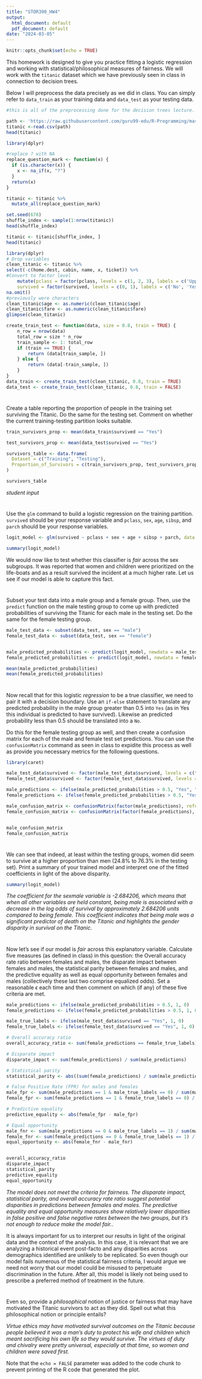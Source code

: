 ---
title: "STOR390_HW4"
output:
  html_document: default
  pdf_document: default
date: "2024-03-05"
---

```{r setup, include=FALSE}
knitr::opts_chunk$set(echo = TRUE)
```

This homework is designed to give you practice fitting a logistic regression and working with statistical/philosophical measures of fairness. We will work with the `titanic` dataset which we have previously seen in class in connection to decision trees.

Below I will preprocess the data precisely as we did in class. You can simply refer to `data_train` as your training data and `data_test` as your testing data.

```{r}

#this is all of the preprocessing done for the decision trees lecture.  

path <- 'https://raw.githubusercontent.com/guru99-edu/R-Programming/master/titanic_data.csv'
titanic <-read.csv(path)
head(titanic)

library(dplyr)

#replace ? with NA
replace_question_mark <- function(x) {
  if (is.character(x)) {
    x <- na_if(x, "?")
  }
  return(x)
}

titanic <- titanic %>%
  mutate_all(replace_question_mark)

set.seed(678)
shuffle_index <- sample(1:nrow(titanic))
head(shuffle_index)

titanic <- titanic[shuffle_index, ]
head(titanic)

library(dplyr)
# Drop variables
clean_titanic <- titanic %>%
select(-c(home.dest, cabin, name, x, ticket)) %>% 
#Convert to factor level
    mutate(pclass = factor(pclass, levels = c(1, 2, 3), labels = c('Upper', 'Middle', 'Lower')),
    survived = factor(survived, levels = c(0, 1), labels = c('No', 'Yes'))) %>%
na.omit()
#previously were characters
clean_titanic$age <- as.numeric(clean_titanic$age)
clean_titanic$fare <- as.numeric(clean_titanic$fare)
glimpse(clean_titanic)

create_train_test <- function(data, size = 0.8, train = TRUE) {
    n_row = nrow(data)
    total_row = size * n_row
    train_sample <- 1: total_row
    if (train == TRUE) {
        return (data[train_sample, ])
    } else {
        return (data[-train_sample, ])
    }
}
data_train <- create_train_test(clean_titanic, 0.8, train = TRUE)
data_test <- create_train_test(clean_titanic, 0.8, train = FALSE)

```

# 

Create a table reporting the proportion of people in the training set surviving the Titanic. Do the same for the testing set. Comment on whether the current training-testing partition looks suitable.

```{r}

train_survivors_prop <- mean(data_train$survived == "Yes")

test_survivors_prop <- mean(data_test$survived == "Yes")

survivors_table <- data.frame(
  Dataset = c("Training", "Testing"),
  Proportion_of_Survivors = c(train_survivors_prop, test_survivors_prop)
)

survivors_table
```

*student input*

# 

Use the `glm` command to build a logistic regression on the training partition. `survived` should be your response variable and `pclass`, `sex`, `age`, `sibsp`, and `parch` should be your response variables.

```{r}

logit_model <- glm(survived ~ pclass + sex + age + sibsp + parch, data = data_train, family = binomial)

summary(logit_model)

```

We would now like to test whether this classifier is *fair* across the sex subgroups. It was reported that women and children were prioritized on the life-boats and as a result survived the incident at a much higher rate. Let us see if our model is able to capture this fact.

# 

Subset your test data into a male group and a female group. Then, use the `predict` function on the male testing group to come up with predicted probabilities of surviving the Titanic for each male in the testing set. Do the same for the female testing group.

```{r}

male_test_data <- subset(data_test, sex == "male")
female_test_data <- subset(data_test, sex == "female")


male_predicted_probabilities <- predict(logit_model, newdata = male_test_data, type = "response")
female_predicted_probabilities <- predict(logit_model, newdata = female_test_data, type = "response")

mean(male_predicted_probabilities)
mean(female_predicted_probabilities)

```

# 

Now recall that for this logistic *regression* to be a true classifier, we need to pair it with a decision boundary. Use an `if-else` statement to translate any predicted probability in the male group greater than $0.5$ into `Yes` (as in Yes this individual is predicted to have survived). Likewise an predicted probability less than $0.5$ should be translated into a `No`.

Do this for the female testing group as well, and then create a confusion matrix for each of the male and female test set predictions. You can use the `confusionMatrix` command as seen in class to expidite this process as well as provide you necessary metrics for the following questions.

```{r}
library(caret)

male_test_data$survived <- factor(male_test_data$survived, levels = c("No", "Yes"))
female_test_data$survived <- factor(female_test_data$survived, levels = c("No", "Yes"))

male_predictions <- ifelse(male_predicted_probabilities > 0.5, "Yes", "No")
female_predictions <- ifelse(female_predicted_probabilities > 0.5, "Yes", "No")

male_confusion_matrix <- confusionMatrix(factor(male_predictions), reference = male_test_data$survived)
female_confusion_matrix <- confusionMatrix(factor(female_predictions), reference = female_test_data$survived)


male_confusion_matrix
female_confusion_matrix

```

# 

We can see that indeed, at least within the testing groups, women did seem to survive at a higher proportion than men (24.8% to 76.3% in the testing set). Print a summary of your trained model and interpret one of the fitted coefficients in light of the above disparity.

```{r}
summary(logit_model)
```

*The coefficient for the sexmale variable is -2.684206, which means that when all other variables are held constant, being male is associated with a decrease in the log odds of survival by approximately 2.684206 units compared to being female. This coefficient indicates that being male was a significant predictor of death on the Titanic and highlights the gender disparity in survival on the Titanic.*

# 

Now let's see if our model is *fair* across this explanatory variable. Calculate five measures (as defined in class) in this question: the Overall accuracy rate ratio between females and males, the disparate impact between females and males, the statistical parity between females and males, and the predictive equality as well as equal opportunity between females and males (collectively these last two comprise equalized odds). Set a reasonable $\epsilon$ each time and then comment on which (if any) of these five criteria are met.

```{r}

male_predictions <- ifelse(male_predicted_probabilities > 0.5, 1, 0)
female_predictions <- ifelse(female_predicted_probabilities > 0.5, 1, 0)

male_true_labels <- ifelse(male_test_data$survived == "Yes", 1, 0)
female_true_labels <- ifelse(female_test_data$survived == "Yes", 1, 0)

# Overall accuracy ratio
overall_accuracy_ratio <- sum(female_predictions == female_true_labels) / sum(male_predictions == male_true_labels)

# Disparate impact
disparate_impact <- sum(female_predictions) / sum(male_predictions)

# Statistical parity
statistical_parity <- abs((sum(female_predictions) / sum(male_predictions)) - 1)

# False Positive Rate (FPR) for males and females
male_fpr <- sum(male_predictions == 1 & male_true_labels == 0) / sum(male_true_labels == 0)
female_fpr <- sum(female_predictions == 1 & female_true_labels == 0) / sum(female_true_labels == 0)

# Predictive equality
predictive_equality <- abs(female_fpr - male_fpr)

# Equal opportunity
male_fnr <- sum(male_predictions == 0 & male_true_labels == 1) / sum(male_true_labels == 1)
female_fnr <- sum(female_predictions == 0 & female_true_labels == 1) / sum(female_true_labels == 1)
equal_opportunity <- abs(female_fnr - male_fnr)


overall_accuracy_ratio
disparate_impact
statistical_parity
predictive_equality
equal_opportunity


```

*The model does not meet the criteria for fairness. The disparate impact, statistical parity, and overall accuracy rate ratio suggest potential disparities in predictions between females and males. The predictive equality and equal opportunity measures show relatively lower disparities in false positive and false negative rates between the two groups, but it's not enough to reduce make the model fair.*.

It is always important for us to interpret our results in light of the original data and the context of the analysis. In this case, it is relevant that we are analyzing a historical event post-facto and any disparities across demographics identified are unlikely to be replicated. So even though our model fails numerous of the statistical fairness criteria, I would argue we need not worry that our model could be misused to perpetuate discrimination in the future. After all, this model is likely not being used to prescribe a preferred method of treatment in the future.

# 

Even so, provide a *philosophical* notion of justice or fairness that may have motivated the Titanic survivors to act as they did. Spell out what this philosophical notion or principle entails?

*Virtue ethics may have motivated survival outcomes on the Titanic because people believed it was a man's duty to protect his wife and children which meant sacrificing his own life so they would survive. The virtues of duty and chivalry were pretty universal, especially at that time, so women and children were saved first.*

Note that the `echo = FALSE` parameter was added to the code chunk to prevent printing of the R code that generated the plot.
